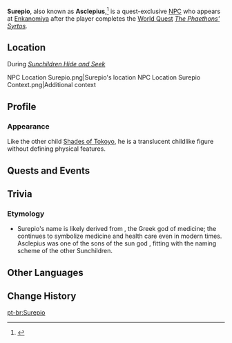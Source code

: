 {{Meta
<!-- Remove this template after adding the missing info -->
|missing_NPC_profile  = yes
}}
{{Character Infobox
|type             = Quest NPC
|deceased         = Past
|image            = NPC Surepio.png
|realname         = Asclepius
|region           = Inazuma
|location         = Inazuma
|affiliation      = Enkanomiya
|affiliation2     = Sunchildren
|affiliation3     = Shades of Tokoyo
}}
'''Surepio''', also known as '''Asclepius''',<ref>{{Ref/Book|The Byakuyakoku Collection|2}}</ref> is a quest-exclusive [[NPC]] who appears at [[Enkanomiya]] after the player completes the [[World Quest]] ''[[The Phaethons' Syrtos]]''.

==Location==
;During ''[[Sunchildren Hide and Seek]]''
<gallery>
NPC Location Surepio.png|Surepio's location
NPC Location Surepio Context.png|Additional context
</gallery>

==Profile==
<!-- detailed story/lore information goes here -->
{{Quote|Here lies Surepio no Mikoto, who contracted a terrible illness as a young child, and upon recovering, gained some knowledge in the realm of medicine.|The Royal Tomb of Surepio}}

===Appearance===
Like the other child [[Shades of Tokoyo]], he is a translucent childlike figure without defining physical features.

==Quests and Events==
{{Quests and Events}}

==Trivia==
===Etymology===
* Surepio's name is likely derived from {{w|Asclepius}}, the Greek god of medicine; the {{w|Rod of Asclepius}} continues to symbolize medicine and health care even in modern times. Asclepius was one of the sons of the sun god {{w|Apollo}}, fitting with the naming scheme of the other Sunchildren.

==Other Languages==
{{Other Languages
|default_hidden = 1
|en      = Surepio
|zhs     = 栖令比御
|zhs_rm  = Qīlìngbǐyù{{Assumed}}
|zht     = 栖令比御
|zht_rm  = Qīlìngbǐyù{{Assumed}}
|ja      = 栖令比御
|ja_rm   = Surepio{{Assumed}}
|ko      = 스레피오
|es      = Surepio
|fr      = Surepio
|ru      = Сурэпио
|th      = Surepio
|vi      = Surepio
|de      = Surepio
|id      = Surepio
|pt      = Surepio
|tr      = Surepio
|it      = Surepio
}}

==Change History==
{{Change History|2.4}}

[[pt-br:Surepio]]